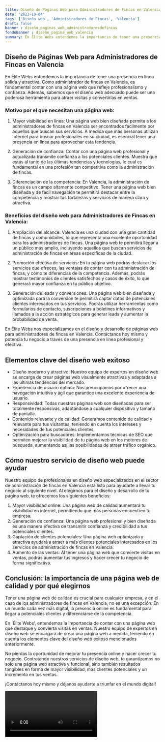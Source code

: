 ```yaml
---
title: Diseño de Páginas Web para Administradores de Fincas en Valencia
date: '2023-10-04'
tags: ['Diseño web', 'Administradores de Fincas', 'Valencia']
draft: false
banner : diseño_paginas_web_administradoresdefincas
fondoBanner : diseño_pagina_web_valencia
summary: En Élite Webs entendemos la importancia de tener una presencia en línea sólida y atractiva. Como administrador de fincas en Valencia, es fundamental contar con una página web que refleje profesionalismo y confianza. Además, sabemos que el diseño web adecuado puede ser una poderosa herramienta para atraer visitas y convertirlas en ventas. 
---
```


## Diseño de Páginas Web para Administradores de Fincas en Valencia

En Élite Webs entendemos la importancia de tener una presencia en línea sólida y atractiva. Como administrador de fincas en Valencia, es fundamental contar con una página web que refleje profesionalismo y confianza. Además, sabemos que el diseño web adecuado puede ser una poderosa herramienta para atraer visitas y convertirlas en ventas. 

### Motivo por el que necesitan una página web:

1. Mayor visibilidad en línea: Una página web bien diseñada permite a los administradores de fincas en Valencia ser encontrados fácilmente por aquellos que buscan sus servicios. A medida que más personas utilizan Internet para buscar profesionales en su ciudad, es esencial tener una presencia en línea para aprovechar esta tendencia.

2. Generación de confianza: Contar con una página web profesional y actualizada transmite confianza a los potenciales clientes. Muestra que estás al tanto de las últimas tendencias y tecnologías, lo cual es fundamental en una profesión tan competitiva como la administración de fincas.

3. Diferenciación de la competencia: En Valencia, la administración de fincas es un campo altamente competitivo. Tener una página web bien diseñada y de fácil navegación te permitirá destacar entre la competencia y mostrar tus fortalezas y servicios de manera clara y atractiva.

### Beneficios del diseño web para Administradores de Fincas en Valencia:

1. Ampliación del alcance: Valencia es una ciudad con una gran cantidad de fincas y comunidades, lo que representa una excelente oportunidad para los administradores de fincas. Una página web te permitirá llegar a un público más amplio, incluyendo aquellos que buscan servicios de administración de fincas en áreas específicas de la ciudad.

2. Promoción efectiva de servicios: En tu página web podrás destacar los servicios que ofreces, las ventajas de contar con tu administración de fincas, y cómo te diferencias de la competencia. Además, podrás mostrar testimonios de clientes satisfechos y casos de éxito, lo que generará mayor confianza en tu público objetivo.

3. Generación de leads y conversiones: Una página web bien diseñada y optimizada para la conversión te permitirá captar datos de potenciales clientes interesados en tus servicios. Podrás utilizar herramientas como formularios de contacto, suscripciones a boletines informativos y llamados a la acción estratégicos para generar leads y aumentar la probabilidad de venta.

En Élite Webs nos especializamos en el diseño y desarrollo de páginas web para administradores de fincas en Valencia. Contáctanos hoy mismo y potencia tu negocio a través de una presencia en línea profesional y efectiva.

<GifSeo />

<Cta />

## Elementos clave del diseño web exitoso

- Diseño moderno y atractivo: Nuestro equipo de expertos en diseño web se encarga de crear páginas web visualmente atractivas y adaptadas a las últimas tendencias del mercado.
- Experiencia de usuario óptima: Nos preocupamos por ofrecer una navegación intuitiva y ágil que garantice una excelente experiencia de usuario.
- Responsividad: Todas nuestras páginas web son diseñadas para ser totalmente responsivas, adaptándose a cualquier dispositivo y tamaño de pantalla.
- Contenido relevante y de calidad: Generamos contenido de calidad y relevante para tus visitantes, teniendo en cuenta los intereses y necesidades de tus potenciales clientes.
- Optimización para buscadores: Implementamos técnicas de SEO que permiten mejorar la visibilidad de tu página web en los motores de búsqueda, aumentando así las posibilidades de atraer tráfico orgánico.

## Cómo nuestro servicio de diseño web puede ayudar

Nuestro equipo de profesionales en diseño web especializados en el sector de administración de fincas en Valencia está listo para ayudarte a llevar tu negocio al siguiente nivel. Al elegirnos para el diseño y desarrollo de tu página web, te ofrecemos los siguientes beneficios:

1. Mayor visibilidad online: Una página web de calidad aumentará tu visibilidad en internet, permitiendo que más personas encuentren tu empresa.
2. Generación de confianza: Una página web profesional y bien diseñada es una manera efectiva de transmitir confianza y credibilidad a tus potenciales clientes.
3. Captación de clientes potenciales: Una página web optimizada y atractiva ayudará a atraer a más clientes potenciales interesados en los servicios de administración de fincas en Valencia.
4. Aumento de las ventas: Al tener una página web que convierte visitas en ventas, podrás aumentar tus ingresos y hacer crecer tu negocio de forma significativa.

## Conclusión: la importancia de una página web de calidad y por qué elegirnos

Tener una página web de calidad es crucial para cualquier empresa, y en el caso de los administradores de fincas en Valencia, no es una excepción. En un mundo cada vez más digital, la presencia online es fundamental para llegar a potenciales clientes y diferenciarse de la competencia.

En 'Élite Webs', entendemos la importancia de contar con una página web que destaque y convierta visitas en ventas. Nuestro equipo de expertos en diseño web se encargará de crear una página web a medida, teniendo en cuenta los elementos clave del diseño web exitoso mencionados anteriormente.

No pierdas la oportunidad de mejorar tu presencia online y hacer crecer tu negocio. Contratando nuestros servicios de diseño web, te garantizamos no solo una página web atractiva y funcional, sino también resultados tangibles en forma de mayor visibilidad, más clientes potenciales y un incremento en tus ventas.

¡Contáctanos hoy mismo y déjanos ayudarte a triunfar en el mundo digital!

<Video />

<CtaBot job='Administradores de Fincas' city='Valencia'/>

<Gmaps query='Valencia+españa+maps' />
